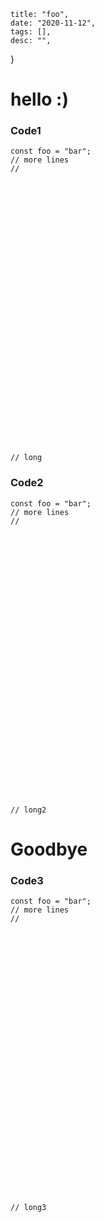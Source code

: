 
    title: "foo",
    date: "2020-11-12",
    tags: [],
    desc: "",
}


# hello :)

### Code1

```tsx
const foo = "bar";
// more lines
//
































// long
```

### Code2

```tsx
const foo = "bar";
// more lines
//
































// long2
```

# Goodbye

### Code3

```tsx
const foo = "bar";
// more lines
//
































// long3
```
